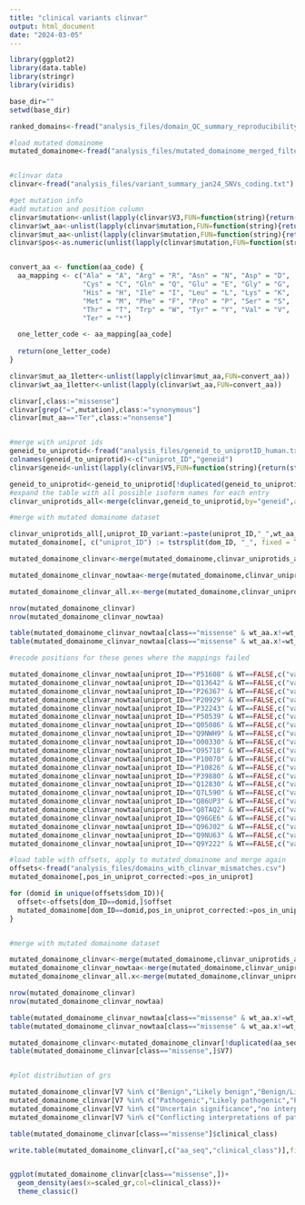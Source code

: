 ```yaml
---
title: "clinical variants clinvar"
output: html_document
date: "2024-03-05"
---
```


```r

library(ggplot2)
library(data.table)
library(stringr)
library(viridis)

base_dir=""
setwd(base_dir)

ranked_domains<-fread("analysis_files/domain_QC_summary_reproducibility_ranked.txt")

#load mutated domainome
mutated_domainome<-fread("analysis_files/mutated_domainome_merged_filtered.txt")


#clinvar data
clinvar<-fread("analysis_files/variant_summary_jan24_SNVs_coding.txt")

#get mutation info
#add mutation and position column
clinvar$mutation<-unlist(lapply(clinvar$V3,FUN=function(string){return(strsplit(string,split=" ")[[1]][2])}))
clinvar$wt_aa<-unlist(lapply(clinvar$mutation,FUN=function(string){return(str_sub(string,4,6)[[1]][1])}))
clinvar$mut_aa<-unlist(lapply(clinvar$mutation,FUN=function(string){return(str_sub(string,-4,-2)[[1]][1])}))
clinvar$pos<-as.numeric(unlist(lapply(clinvar$mutation,FUN=function(string){return(str_sub(string,7,-5)[[1]][1])})))


convert_aa <- function(aa_code) {
  aa_mapping <- c("Ala" = "A", "Arg" = "R", "Asn" = "N", "Asp" = "D", 
                  "Cys" = "C", "Gln" = "Q", "Glu" = "E", "Gly" = "G", 
                  "His" = "H", "Ile" = "I", "Leu" = "L", "Lys" = "K", 
                  "Met" = "M", "Phe" = "F", "Pro" = "P", "Ser" = "S", 
                  "Thr" = "T", "Trp" = "W", "Tyr" = "Y", "Val" = "V",
                  "Ter" = "*")

  one_letter_code <- aa_mapping[aa_code]
 
  return(one_letter_code)
}

clinvar$mut_aa_1letter<-unlist(lapply(clinvar$mut_aa,FUN=convert_aa))
clinvar$wt_aa_1letter<-unlist(lapply(clinvar$wt_aa,FUN=convert_aa))

clinvar[,class:="missense"]
clinvar[grep("=",mutation),class:="synonymous"]
clinvar[mut_aa=="Ter",class:="nonsense"]


#merge with uniprot ids
geneid_to_uniprotid<-fread("analysis_files/geneid_to_uniprotID_human.txt",header=FALSE)
colnames(geneid_to_uniprotid)<-c("uniprot_ID","geneid")
clinvar$geneid<-unlist(lapply(clinvar$V5,FUN=function(string){return(str_split(string,c(";","-"))[[1]][1])}))

geneid_to_uniprotid<-geneid_to_uniprotid[!duplicated(geneid_to_uniprotid),]
#expand the table with all possible isoform names for each entry
clinvar_uniprotids_all<-merge(clinvar,geneid_to_uniprotid,by="geneid",allow.cartesian = TRUE)

#merge with mutated domainome dataset

clinvar_uniprotids_all[,uniprot_ID_variant:=paste(uniprot_ID,"_",wt_aa_1letter,pos,mut_aa_1letter,sep="")]
mutated_domainome[, c("uniprot_ID") := tstrsplit(dom_ID, "_", fixed = TRUE)[1]]

mutated_domainome_clinvar<-merge(mutated_domainome,clinvar_uniprotids_all,by.x=c("uniprot_ID","wt_aa","pos_in_uniprot","mut_aa"),by.y=c("uniprot_ID","wt_aa_1letter","pos","mut_aa_1letter"))

mutated_domainome_clinvar_nowtaa<-merge(mutated_domainome,clinvar_uniprotids_all,by.x=c("uniprot_ID","pos_in_uniprot","mut_aa"),by.y=c("uniprot_ID","pos","mut_aa_1letter"))

mutated_domainome_clinvar_all.x<-merge(mutated_domainome,clinvar_uniprotids_all,by.x=c("uniprot_ID","wt_aa","pos_in_uniprot","mut_aa"),by.y=c("uniprot_ID","wt_aa_1letter","pos","mut_aa_1letter"),all.x=TRUE)

nrow(mutated_domainome_clinvar)
nrow(mutated_domainome_clinvar_nowtaa)

table(mutated_domainome_clinvar_nowtaa[class=="missense" & wt_aa.x!=wt_aa_1letter & WT==FALSE,]$V7)
table(mutated_domainome_clinvar_nowtaa[class=="missense" & wt_aa.x!=wt_aa_1letter & V7 %in% c("Pathogenic","Likely pathogenic","Pathogenic/Likely pathogenic","Benign","Likely benign","Benign/Likely benign"),]$uniprot_ID)[order(table(mutated_domainome_clinvar_nowtaa[class=="missense" & wt_aa.x!=wt_aa_1letter & V7 %in% c("Pathogenic","Likely pathogenic","Pathogenic/Likely pathogenic","Benign","Likely benign","Benign/Likely benign"),]$uniprot_ID),decreasing = TRUE)]

#recode positions for these genes where the mappings failed

mutated_domainome_clinvar_nowtaa[uniprot_ID=="P51608" & WT==FALSE,c("variant_ID","aa_seq","wt_aa.x","wt_aa_1letter","pos_in_uniprot")]
mutated_domainome_clinvar_nowtaa[uniprot_ID=="Q13642" & WT==FALSE,c("variant_ID","aa_seq","wt_aa.x","wt_aa_1letter","pos_in_uniprot")]
mutated_domainome_clinvar_nowtaa[uniprot_ID=="P26367" & WT==FALSE,c("variant_ID","aa_seq","wt_aa.x","wt_aa_1letter","pos_in_uniprot")]
mutated_domainome_clinvar_nowtaa[uniprot_ID=="P20929" & WT==FALSE,c("variant_ID","aa_seq","wt_aa.x","wt_aa_1letter","pos_in_uniprot")]
mutated_domainome_clinvar_nowtaa[uniprot_ID=="P32243" & WT==FALSE,c("variant_ID","aa_seq","wt_aa.x","wt_aa_1letter","pos_in_uniprot")]
mutated_domainome_clinvar_nowtaa[uniprot_ID=="P50539" & WT==FALSE,c("variant_ID","aa_seq","wt_aa.x","wt_aa_1letter","pos_in_uniprot")]
mutated_domainome_clinvar_nowtaa[uniprot_ID=="Q05086" & WT==FALSE,c("variant_ID","aa_seq","wt_aa.x","wt_aa_1letter","pos_in_uniprot")]
mutated_domainome_clinvar_nowtaa[uniprot_ID=="Q9NWH9" & WT==FALSE,c("variant_ID","aa_seq","wt_aa.x","wt_aa_1letter","pos_in_uniprot")]
mutated_domainome_clinvar_nowtaa[uniprot_ID=="O00330" & WT==FALSE,c("variant_ID","aa_seq","wt_aa.x","wt_aa_1letter","pos_in_uniprot")]
mutated_domainome_clinvar_nowtaa[uniprot_ID=="O95718" & WT==FALSE,c("variant_ID","aa_seq","wt_aa.x","wt_aa_1letter","pos_in_uniprot")]
mutated_domainome_clinvar_nowtaa[uniprot_ID=="P10070" & WT==FALSE,c("variant_ID","aa_seq","wt_aa.x","wt_aa_1letter","pos_in_uniprot")]
mutated_domainome_clinvar_nowtaa[uniprot_ID=="P10826" & WT==FALSE,c("variant_ID","aa_seq","wt_aa.x","wt_aa_1letter","pos_in_uniprot")]
mutated_domainome_clinvar_nowtaa[uniprot_ID=="P39880" & WT==FALSE,c("variant_ID","aa_seq","wt_aa.x","wt_aa_1letter","pos_in_uniprot")]
mutated_domainome_clinvar_nowtaa[uniprot_ID=="Q12830" & WT==FALSE,c("variant_ID","aa_seq","wt_aa.x","wt_aa_1letter","pos_in_uniprot")]
mutated_domainome_clinvar_nowtaa[uniprot_ID=="Q7L590" & WT==FALSE,c("variant_ID","aa_seq","wt_aa.x","wt_aa_1letter","pos_in_uniprot")]
mutated_domainome_clinvar_nowtaa[uniprot_ID=="Q86UP3" & WT==FALSE,c("variant_ID","aa_seq","wt_aa.x","wt_aa_1letter","pos_in_uniprot")]
mutated_domainome_clinvar_nowtaa[uniprot_ID=="Q8TAQ2" & WT==FALSE,c("variant_ID","aa_seq","wt_aa.x","wt_aa_1letter","pos_in_uniprot")]
mutated_domainome_clinvar_nowtaa[uniprot_ID=="Q96GE6" & WT==FALSE,c("variant_ID","aa_seq","wt_aa.x","wt_aa_1letter","pos_in_uniprot")]
mutated_domainome_clinvar_nowtaa[uniprot_ID=="Q96J02" & WT==FALSE,c("variant_ID","aa_seq","wt_aa.x","wt_aa_1letter","pos_in_uniprot")]
mutated_domainome_clinvar_nowtaa[uniprot_ID=="Q9NU63" & WT==FALSE,c("variant_ID","aa_seq","wt_aa.x","wt_aa_1letter","pos_in_uniprot")]
mutated_domainome_clinvar_nowtaa[uniprot_ID=="Q9Y222" & WT==FALSE,c("variant_ID","aa_seq","wt_aa.x","wt_aa_1letter","pos_in_uniprot")]

#load table with offsets, apply to mutated_domainome and merge again
offsets<-fread("analysis_files/domains_with_clinvar_mismatches.csv")
mutated_domainome[,pos_in_uniprot_corrected:=pos_in_uniprot]

for (domid in unique(offsets$dom_ID)){
  offset<-offsets[dom_ID==domid,]$offset
  mutated_domainome[dom_ID==domid,pos_in_uniprot_corrected:=pos_in_uniprot_corrected+offset]
}


#merge with mutated domainome dataset

mutated_domainome_clinvar<-merge(mutated_domainome,clinvar_uniprotids_all,by.x=c("uniprot_ID","wt_aa","pos_in_uniprot_corrected","mut_aa"),by.y=c("uniprot_ID","wt_aa_1letter","pos","mut_aa_1letter"))
mutated_domainome_clinvar_nowtaa<-merge(mutated_domainome,clinvar_uniprotids_all,by.x=c("uniprot_ID","pos_in_uniprot_corrected","mut_aa"),by.y=c("uniprot_ID","pos","mut_aa_1letter"))
mutated_domainome_clinvar_all.x<-merge(mutated_domainome,clinvar_uniprotids_all,by.x=c("uniprot_ID","wt_aa","pos_in_uniprot_corrected","mut_aa"),by.y=c("uniprot_ID","wt_aa_1letter","pos","mut_aa_1letter"),all.x=TRUE)

nrow(mutated_domainome_clinvar)
nrow(mutated_domainome_clinvar_nowtaa)

table(mutated_domainome_clinvar_nowtaa[class=="missense" & wt_aa.x!=wt_aa_1letter & WT==FALSE,]$V7)
table(mutated_domainome_clinvar_nowtaa[class=="missense" & wt_aa.x!=wt_aa_1letter & V7 %in% c("Pathogenic","Likely pathogenic","Pathogenic/Likely pathogenic","Benign","Likely benign","Benign/Likely benign"),]$uniprot_ID)[order(table(mutated_domainome_clinvar_nowtaa[class=="missense" & wt_aa.x!=wt_aa_1letter & V7 %in% c("Pathogenic","Likely pathogenic","Pathogenic/Likely pathogenic","Benign","Likely benign","Benign/Likely benign"),]$uniprot_ID),decreasing = TRUE)]

mutated_domainome_clinvar<-mutated_domainome_clinvar[!duplicated(aa_seq),]
table(mutated_domainome_clinvar[class=="missense",]$V7)


#plot distribution of grs

mutated_domainome_clinvar[V7 %in% c("Benign","Likely benign","Benign/Likely benign"),clinical_class:="Benign"]
mutated_domainome_clinvar[V7 %in% c("Pathogenic","Likely pathogenic","Pathogenic/Likely pathogenic","Likely risk allele","risk factor"),clinical_class:="Pathogenic"]
mutated_domainome_clinvar[V7 %in% c("Uncertain significance","no interpretation for the single variant","not provided"),clinical_class:="VUS"]
mutated_domainome_clinvar[V7 %in% c("Conflicting interpretations of pathogenicity"),clinical_class:="Conflicting"]

table(mutated_domainome_clinvar[class=="missense"]$clinical_class)

write.table(mutated_domainome_clinvar[,c("aa_seq","clinical_class")],file="analysis_files/clinical_variants_measured_clinvar_labels.txt")


ggplot(mutated_domainome_clinvar[class=="missense",])+
  geom_density(aes(x=scaled_gr,col=clinical_class))+
  theme_classic()



```

